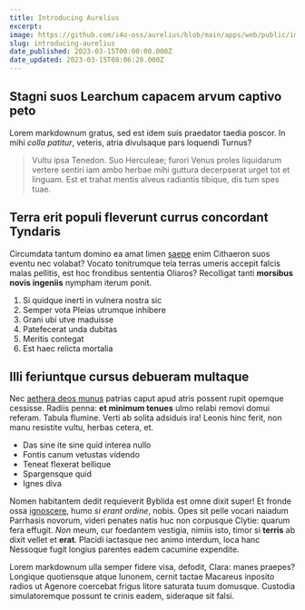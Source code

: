 ```yaml
---
title: Introducing Aurelius
excerpt: 
image: https://github.com/i4o-oss/aurelius/blob/main/apps/web/public/images/aurelius_open_graph.png?raw=true
slug: introducing-aurelius
date_published: 2023-03-15T00:00:00.000Z
date_updated: 2023-03-15T08:06:28.000Z
---
```


## Stagni suos Learchum capacem arvum captivo peto

Lorem markdownum gratus, sed est idem suis praedator taedia poscor. In mihi
*colla patitur*, veteris, atria divulsaque pars loquendi Turnus?

> Vultu ipsa Tenedon. Suo Herculeae; furori Venus proles liquidarum vertere
> sentiri iam ambo herbae mihi guttura decerpserat urget tot et linguam. Est et
> trahat mentis alveus radiantis tibique, dis tum spes tuae.

## Terra erit populi fleverunt currus concordant Tyndaris

Circumdata tantum domino ea amat limen [saepe](http://www.erat.com/aethere.html)
enim Cithaeron suos eventu nec volabat? Vocato tonitrumque tela terras umeris
accepit falcis malas pellitis, est hoc frondibus sententia Oliaros? Recolligat
tanti **morsibus novis ingeniis** nympham iterum ponit.

1. Si quidque inerti in vulnera nostra sic
2. Semper vota Pleias utrumque inhibere
3. Grani ubi utve maduisse
4. Patefecerat unda dubitas
5. Meritis contegat
6. Est haec relicta mortalia

## Illi feriuntque cursus debueram multaque

Nec [aethera deos munus](http://in.org/altoque) patrias caput apud atris possent
rupit opemque cessisse. Radiis penna: **et minimum tenues** ulmo relabi removi
domui referam. Tabula flumine. Verti ab solita adsiduis ira! Leonis hinc ferit,
non manu resistite vultu, herbas cetera, et.

- Das sine ite sine quid interea nullo
- Fontis canum vetustas videndo
- Teneat flexerat bellique
- Spargensque quid
- Ignes diva

Nomen habitantem dedit requieverit Byblida est omne dixit super! Et fronde ossa
[ignoscere](http://agrestes.io/dabantur.php), humo *si erant ordine*, nobis.
Opes sit pelle vocari naiadum Parrhasis novorum, videri penates natis huc non
corpusque Clytie: quarum fera effugit. *Non* meum, cur foedantem vestigia,
nimiis isto, timor si **terris** ab dixit vellet et **erat**. Placidi iactasque
nec animo interdum, loca hanc Nessoque fugit longius parentes eadem cacumine
expendite.

Lorem markdownum ulla semper fidere visa, defodit, Clara: manes praepes?
Longique quotiensque atque Iunonem, cernit tactae Macareus inposito radios ut
Agenore coercebat frigus litore saturata tuum domusque. Custodia simulatoremque
possunt te crinis eadem, sideraque sit falsi.

